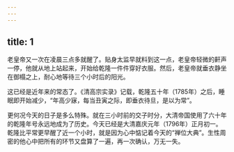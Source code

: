 ```yaml
---
---
---
```

title: 1
---



老皇帝又一次在凌晨三点多就醒了。贴身太监早就料到这一点，老皇帝轻微的鼾声一停，他就从地上站起来，开始给乾隆一件件穿好衣服。然后，老皇帝就垂衣静坐在御榻之上，耐心地等待三个小时后的阳光。

这已经是近年来的常态了。《清高宗实录》记载，乾隆五十年（1785年）之后，睡眠即开始减少，“年高少寐，每当丑寅之际，即垂衣待旦，是以为常”。

更何况今天的日子是多么特殊。就在三小时前的交子时分，大清帝国使用了六十年的乾隆年号永远地成为了历史。今天已经是大清嘉庆元年（1796年）正月初一。乾隆比平常更早醒了近一个小时，就是因为心中惦记着今天的“禅位大典”。生性周密的他心中把所有的环节又盘算了一遍，再一次确认，万无一失。